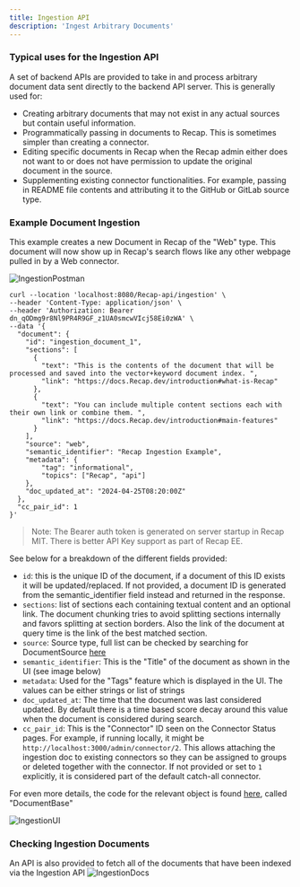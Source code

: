 ```yaml
---
title: Ingestion API
description: 'Ingest Arbitrary Documents'
---
```


### Typical uses for the Ingestion API

A set of backend APIs are provided to take in and process arbitrary document data sent directly to
the backend API server. This is generally used for:
- Creating arbitrary documents that may not exist in any actual sources but contain useful information.
- Programmatically passing in documents to Recap. This is sometimes simpler than creating a connector.
- Editing specific documents in Recap when the Recap admin either does not want to or does not have
permission to update the original document in the source.
- Supplementing existing connector functionalities. For example, passing in README file contents and
attributing it to the GitHub or GitLab source type.


### Example Document Ingestion

This example creates a new Document in Recap of the "Web" type. This document will now show up in
Recap's search flows like any other webpage pulled in by a Web connector.

![IngestionPostman](/images/apis/IngestionPostman.png)

```
curl --location 'localhost:8080/Recap-api/ingestion' \
--header 'Content-Type: application/json' \
--header 'Authorization: Bearer dn_qODmg9r8Nl9PR4R9GF_z1UA0smcwVIcj58Ei0zWA' \
--data '{
  "document": {
    "id": "ingestion_document_1",
    "sections": [
      {
        "text": "This is the contents of the document that will be processed and saved into the vector+keyword document index. ",
        "link": "https://docs.Recap.dev/introduction#what-is-Recap"
      },
      {
        "text": "You can include multiple content sections each with their own link or combine them. ",
        "link": "https://docs.Recap.dev/introduction#main-features"
      }
    ],
    "source": "web",
    "semantic_identifier": "Recap Ingestion Example",
    "metadata": {
        "tag": "informational",
        "topics": ["Recap", "api"]
    },
    "doc_updated_at": "2024-04-25T08:20:00Z"
  },
  "cc_pair_id": 1
}'
```

> Note: The Bearer auth token is generated on server startup in Recap MIT. There is better API Key
support as part of Recap EE.

See below for a breakdown of the different fields provided:
- `id`: this is the unique ID of the document, if a document of this ID exists it will be updated/replaced.
If not provided, a document ID is generated from the semantic_identifier field instead and returned in the
response.
- `sections`: list of sections each containing textual content and an optional link. The document chunking
tries to avoid splitting sections internally and favors splitting at section borders. Also the link of the
document at query time is the link of the best matched section.
- `source`: Source type, full list can be checked by searching for DocumentSource
[here](https://github.com/Recap-ai/Recap/blob/main/backend/Recap/configs/constants.py)
- `semantic_identifier`: This is the "Title" of the document as shown in the UI (see image below)
- `metadata`: Used for the "Tags" feature which is displayed in the UI. The values can be either strings
or list of strings
- `doc_updated_at`: The time that the document was last considered updated. By default there is a time
based score decay around this value when the document is considered during search.
- `cc_pair_id`: This is the "Connector" ID seen on the Connector Status pages. For example, if running
locally, it might be `http://localhost:3000/admin/connector/2`. This allows attaching the ingestion doc
to existing connectors so they can be assigned to groups or deleted together with the connector. If not
provided or set to `1` explicitly, it is considered part of the default catch-all connector.

For even more details, the code for the relevant object is found
[here](https://github.com/Recap-ai/Recap/blob/main/backend/Recap/connectors/models.py),
called "DocumentBase"

![IngestionUI](/images/apis/IngestionUI.png)


### Checking Ingestion Documents
An API is also provided to fetch all of the documents that have been indexed via the Ingestion API
![IngestionDocs](/images/apis/IngestionDocs.png)
